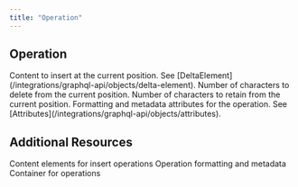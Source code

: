 ```yaml
---
title: "Operation"
---
```


## Operation

<ParamField path="insert" type="DeltaElement">
  Content to insert at the current position. See [DeltaElement](/integrations/graphql-api/objects/delta-element).
</ParamField>

<ParamField path="delete" type="Int">
  Number of characters to delete from the current position.
</ParamField>

<ParamField path="retain" type="Int">
  Number of characters to retain from the current position.
</ParamField>

<ParamField path="attributes" type="Attributes">
  Formatting and metadata attributes for the operation. See [Attributes](/integrations/graphql-api/objects/attributes).
</ParamField>

## Additional Resources

<CardGroup cols={2}>
  <Card title="DeltaElement Schema" icon="cube" href="/integrations/graphql-api/objects/delta-element">
    Content elements for insert operations
  </Card>
  <Card title="Attributes Schema" icon="tag" href="/integrations/graphql-api/objects/attributes">
    Operation formatting and metadata
  </Card>
  <Card title="Delta Schema" icon="layers" href="/integrations/graphql-api/objects/delta">
    Container for operations
  </Card>
</CardGroup>
